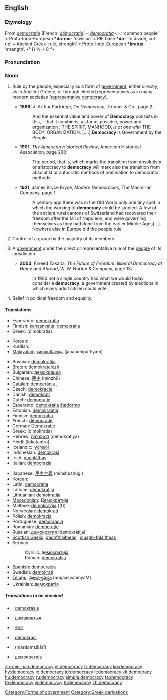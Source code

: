 {{wikipedia|dab=democracy (disambiguation)|democracy}}
==English==

===Etymology===
From {{MF.}} ''[[democratie]]'' (French: ''[[démocratie]]'') < {{ML.}} ''[[democratia]]'' < {{AGr.}} '''{{polytonic|[[δημοκράτια]]}}''' < '''{{polytonic|[[δήμος]]}}''' ‘common people’ < Proto-Indo-European '''*da-mo-''' ‘division’ < PIE base '''*da-''' ‘to divide, cut up’ + Ancient Greek '''{{polytonic|[[κράτος]]}}''' ‘rule, strength’ < Proto-Indo-European '''*kratus''' ‘strength’.
•° H-N-I-C °•

===Pronunciation===
{{IPA|/dɪˈmɒkɹəsi/}}

===Noun===
{{wikipedia}}
{{en-noun|democrac|ies}}

# {{rfv-sense}} Rule by the people, especially as a form of [[government]]; either directly, as in Ancient Greece, or through elected representatives as in many modern societies ([[representative democracy]]).
#* '''1866''', J. Arthur Partridge, ''On Democracy'', Trübner & Co., page 2:
#*: And the essential value and power of '''Democracy''' consists in this,—that it combines, as far as possible, power and organization ; THE SPIRIT, MANHOOD, ''is at one with'' THE BODY, ORGANIZATION. [....] '''Democracy''' is Government by the People.
#* '''1901''', ''The American Historical Review'', American Historical Association, page 260:
#*: The period, that is, which marks the transition from absolutism or aristocracy to '''democracy''' will mark also the transition from absolutist or autocratic methods of nomination to democratic methods.
#* '''1921''', James Bryce Bryce, ''Modern Democracies'', The Macmillan Company, page 1:
#*: A century ago there was in the Old World only one tiny spot in which the working of '''democracy''' could be studied.  A few of the ancient rural cantons of Switzerland had recovered their freedom after the fall of Napoleon, and were governing themselves as they had done from the earlier Middle Ages[...].  Nowhere else in Europe did the people rule.
# {{rfv-sense}} Control of a group by the majority of its members.
# {{context|government}} A [[government]] under the direct or representative rule of the [[people]] of its jurisdiction.
#* '''2003''', Fareed Zakaria, ''The Future of Freedom: Illiberal Democracy at Home and Abroad'', W. W. Norton & Company, page 13:
#*: In 1900 not a single country had what we would today consider a '''democracy''': a government created by elections in which every adult citizen could vote.
# Belief in political freedom and equality.

====Translations====
{{trans-top|rule by the people}}
*Esperanto: [[demokratio]]
*Finnish: [[kansanvalta]], [[demokratia]]
*Greek: {{t+|el|δημοκρατία|f}} (dimokratía)
{{trans-mid}}
*Korean: {{ko-inline|민주|minju|4=民主}}
*Kurdish: {{KUchar|[[دیموکراتیه‌ت]]}}
*[[Malayalam]]: [[ജനാധിപത്യം]] (janaadhipathyam)
{{trans-bottom}}

{{trans-top|government under the rule of its people}}
*Bosnian: [[demokratija#Bosnian|demokratija]] {{f}}
*[[Breton]]: [[demokratelezh]] {{f}}
*Bulgarian: [[демокрация]] {{f}}
*Chinese: [[民主]] (mínzhǔ)
*[[Catalan]]: [[democràcia]] ,{{f}}
*Czech: [[demokracie]] {{f}}
*Danish: [[demokrati]] {{n}}
*Dutch: [[democratie]] {{f}}
*Esperanto: [[demokratia]] [[ŝtatformo]]
*Estonian: [[demokraatia]]
*Finnish: [[demokratia]]
*French: [[démocratie]] {{f}}
*German: [[Demokratie]] {{f}}
*Greek: {{t+|el|δημοκρατία|f}} (dimokratía)
*Hebrew: [[דמוקרטיה]] (demokratiya)
*Hindi: [lokatantra]
*Icelandic: [[lýðræði]]
*Indonesian: [[demokrasi]]
*Irish: [[daonláthas]]
*Italian: [[democrazia]]
{{trans-mid}}
*Japanese: [[民主主義]] (minshushugi)
*Korean: {{ko-inline|[[민주]] [[정체]]|minju jeongche|4=[[民主]] [[政體]]}}
*Latin: [[democratia]] {{f}}
*Latvian: [[demokrātija]] {{f}}
*Lithuanian: [[demokratija]] {{f}}
*[[Macedonian]]: [[Демократија]] {{f}}
*Maltese: [[demokrazija]] ((f))
*Norwegian: [[demokrati]] {{n}}
*Polish: [[demokracja]] {{f}}
*Portuguese: [[democracia]] {{f}}
*Romanian: [[democraţie]]
*Russian: [[демократия]] (demokrátija) {{f}}
*[[Scottish Gaelic]]: [[daonfhlaitheas]] {{m}}, [[sluagh-fhlaitheas]] {{m}}
*Serbian:
*:Cyrillic: [[демократија#Serbian|демократија]] {{f}}
*:Roman: [[demokratija#Serbian|demokratija]] {{f}}
*Spanish: [[democracia]] {{f}}
*Swedish: [[demokrati]]
*[[Telugu]]: [[ప్రజాస్వామ్యం]] (prajaasvaamyaM)
*Ukrainian: [[демократія]] {{f}}
{{trans-bottom}}

=====Translations to be checked=====
{{checktrans}}
*{{ttbc|Afrikaans}}: [[demokrasie]]
*{{ttbc|Belarusian}}: [[дэмакратыя]] {{f}}
*{{ttbc|Bengali}}: [[গণতন্ত্র]]
*{{ttbc|Malay}}: [[demokrasi]]
*{{ttbc|Persian}}: {{FAchar|[[مردم‌سالاری]]}} (mardomsālārī)
*{{ttbc|Macedonian}}: [[демократија]] {{f}}

[[Category:Forms of government]]
[[Category:Greek derivations]]

[[zh-min-nan:democracy]]
[[el:democracy]]
[[fr:democracy]]
[[ko:democracy]]
[[hy:democracy]]
[[io:democracy]]
[[id:democracy]]
[[it:democracy]]
[[kk:democracy]]
[[hu:democracy]]
[[ru:democracy]]
[[simple:democracy]]
[[ta:democracy]]
[[te:democracy]]
[[vi:democracy]]
[[tr:democracy]]
[[zh:democracy]]